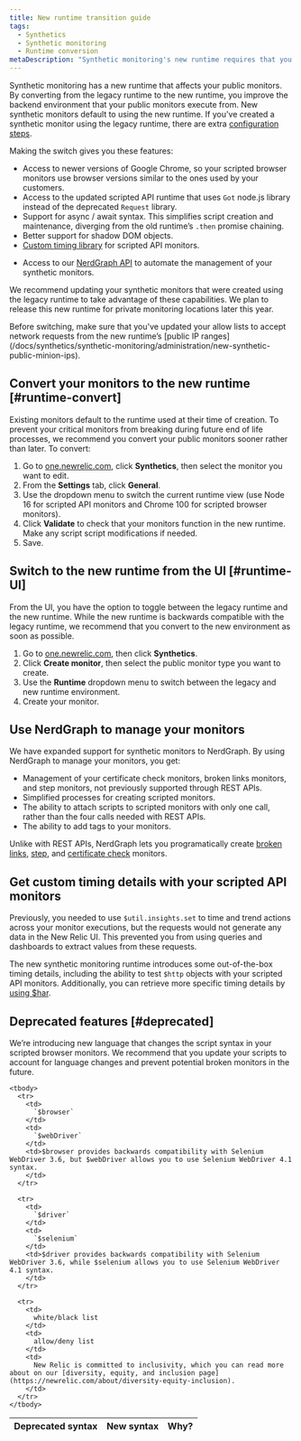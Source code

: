 ```yaml
---
title: New runtime transition guide
tags:
  - Synthetics
  - Synthetic monitoring
  - Runtime conversion
metaDescription: "Synthetic monitoring's new runtime requires that you make some changes to your already existing monitors."
---
```


Synthetic monitoring has a new runtime that affects your public monitors. By converting from the legacy runtime to the new runtime, you improve the backend environment that your public monitors execute from. New synthetic monitors default to using the new runtime. If you've created a synthetic monitor using the legacy runtime, there are extra [configuration steps](#runtime-convert).

Making the switch gives you these features:

* Access to newer versions of Google Chrome, so your scripted browser monitors use browser versions similar to the ones used by your customers. 
* Access to the updated scripted API runtime that uses `Got` node.js library  instead of the deprecated `Request` library. 
* Support for async / await syntax. This simplifies script creation and maintenance, diverging from the old runtime’s `.then` promise chaining.
* Better support for shadow DOM objects.
* [Custom timing library](/docs/synthetics/synthetic-monitoring/scripting-monitors/custom-timing-details) for scripted API monitors.
- Access to  our [NerdGraph API](/docs/apis/nerdgraph/examples/nerdgraph-synthetics-tutorial) to automate the management of your synthetic monitors. 

We recommend updating your synthetic monitors that were created using the legacy runtime to take advantage of these capabilities. We plan to release this new runtime for private monitoring locations later this year.

<Callout variant="important">
Before switching, make sure that you've updated your allow lists to accept network requests from the new runtime’s [public IP ranges](/docs/synthetics/synthetic-monitoring/administration/new-synthetic-public-minion-ips).
</Callout>

## Convert your monitors to the new runtime [#runtime-convert]

Existing monitors default to the runtime used at their time of creation. To prevent your critical monitors from breaking during future end of life processes, we recommend you convert your public monitors sooner rather than later. To convert:

1. Go to [one.newrelic.com](https://one.newrelic.com/nr1-core), click **Synthetics**, then select the monitor you want to edit.
2. From the **Settings** tab, click **General**. 
3. Use the dropdown menu to switch the current runtime view (use Node 16 for scripted API monitors and Chrome 100 for scripted browser monitors). 
4. Click **Validate** to check that your monitors function in the new runtime. Make any script script modifications if needed. 
5. Save.

## Switch to the new runtime from the UI [#runtime-UI]

From the UI, you have the option to toggle between the legacy runtime and the new runtime. While the new runtime is backwards compatible with the legacy runtime, we recommend that you convert to the new environment as soon as possible. 

1. Go to [one.newrelic.com](https://one.newrelic.com/nr1-core), then click **Synthetics**.
2. Click **Create monitor**, then select the public monitor type you want to create.
3. Use the **Runtime** dropdown menu to switch between the legacy and new runtime environment. 
4. Create your monitor. 

## Use NerdGraph to manage your monitors

We have expanded support for synthetic monitors to NerdGraph. By using NerdGraph to manage your monitors, you get: 

* Management of your certificate check monitors, broken links monitors, and step monitors, not previously supported through REST APIs.
* Simplified processes for creating scripted monitors.
* The ability to attach scripts to scripted monitors with only one call, rather than the four calls needed with REST APIs.
* The ability to add tags to your monitors. 

Unlike with REST APIs, NerdGraph lets you programatically create [broken links](#create-broken-links), [step](#create-step), and [certificate check](create-certificate-check) monitors.

## Get custom timing details with your scripted API monitors

Previously, you needed to use `$util.insights.set` to time and trend actions across your monitor executions, but the requests would not generate any data in the New Relic UI. This prevented you from using queries and dashboards to extract values from these requests. 

The new synthetic monitoring runtime introduces some out-of-the-box timing details, including the ability to test `$http` objects with your scripted API monitors. Additionally, you can retrieve more specific timing details by [using $har](/docs/synthetics/synthetic-monitoring/scripting-monitors/custom-timing-details).

## Deprecated features [#deprecated]

We’re introducing new language that changes the script syntax in your scripted browser monitors. We recommend that you update your scripts to account for language changes and prevent potential broken monitors in the future. 

<table>
  <thead>
    <tr>
      <th style={{ width: "100px" }}>
        Deprecated syntax
      </th>
      <th>
        New syntax
      </th>
      <th>
        Why?
      </th>
    </tr>
  </thead>

    <tbody>
      <tr>
        <td>
          `$browser`
        </td>
        <td>
          `$webDriver`
        </td>
        <td>$browser provides backwards compatibility with Selenium WebDriver 3.6, but $webDriver allows you to use Selenium WebDriver 4.1 syntax. 
        </td>
      </tr>
      
      <tr>
        <td>
          `$driver`
        </td> 
        <td>
          `$selenium`
        </td>
        <td>$driver provides backwards compatibility with Selenium WebDriver 3.6, while $selenium allows you to use Selenium WebDriver 4.1 syntax.
        </td>
      </tr>

      <tr>
        <td>
          white/black list
        </td> 
        <td>
          allow/deny list
        </td>
        <td>
          New Relic is committed to inclusivity, which you can read more about on our [diversity, equity, and inclusion page](https://newrelic.com/about/diversity-equity-inclusion). 
        </td>
      </tr>
    </tbody>
</table>